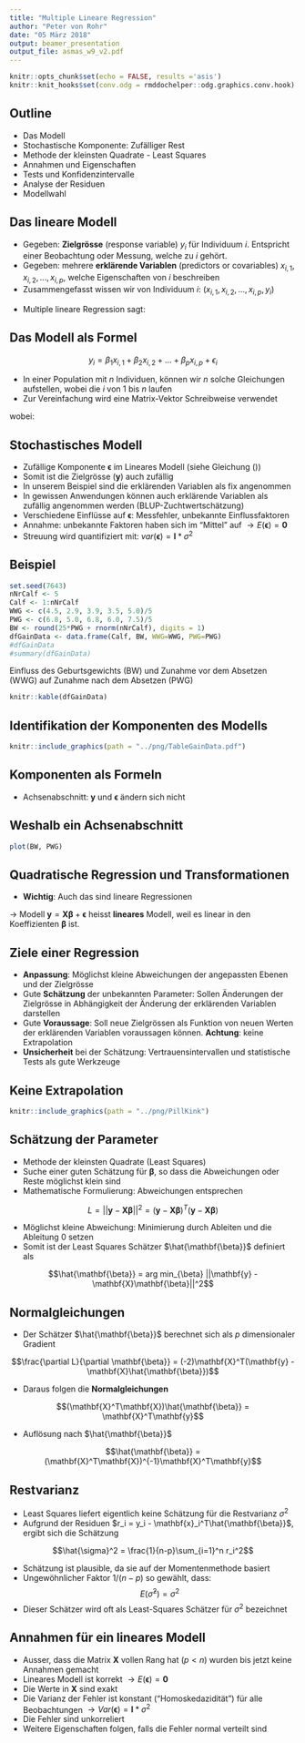 ```yaml
---
title: "Multiple Lineare Regression"
author: "Peter von Rohr"
date: "05 März 2018"
output: beamer_presentation
output_file: asmas_w9_v2.pdf
---
```


```r
knitr::opts_chunk$set(echo = FALSE, results ='asis') 
knitr::knit_hooks$set(conv.odg = rmddochelper::odg.graphics.conv.hook)
```


## Outline

- Das Modell
- Stochastische Komponente: Zufälliger Rest
- Methode der kleinsten Quadrate - Least Squares
- Annahmen und Eigenschaften
- Tests und Konfidenzintervalle
- Analyse der Residuen
- Modellwahl


## Das lineare Modell

- Gegeben: __Zielgrösse__ (response variable) $y_i$ für Individuum $i$. Entspricht einer Beobachtung oder Messung, welche zu $i$ gehört.
- Gegeben: mehrere __erklärende Variablen__ (predictors or covariables) $x_{i,1}, x_{i,2}, ..., x_{i,p}$, welche Eigenschaften von $i$ beschreiben
- Zusammengefasst wissen wir von Individuum $i$: $(x_{i,1}, x_{i,2}, ..., x_{i,p}, y_i)$

\vspace{1ex}
- Multiple lineare Regression sagt: 

\begin{center}
\textbf{Zielgrösse} $=$ \textbf{lineare} Funktion der \textbf{erklärenden Variablen} $+$ \textbf{Rest}
\end{center}


## Das Modell als Formel

$$y_i = \beta_1 x_{i,1} + \beta_2 x_{i,2} + ... + \beta_p x_{i,p} + \epsilon_i$$

- In einer Population mit $n$ Individuen, können wir $n$ solche Gleichungen aufstellen, wobei die $i$ von $1$ bis $n$ laufen
- Zur Vereinfachung wird eine Matrix-Vektor Schreibweise verwendet

\begin{equation} 
\mathbf{y} = \mathbf{X}\mathbf{\beta} + \mathbf{\epsilon}
\label{eq:LinModelReg}
\end{equation}

wobei:
\begin{tabular}{p{1cm}ll}
&  $\mathbf{y}$         &  Vektor mit Beobachtungen (Länge $n$)                     \\
&  $\mathbf{\beta}$     &  Vektor mit Parametern (Länge $p$)                        \\
&  $\mathbf{X}$         &  Matrix mit erklärenden Variablen (Dimension $n\times p$) \\
&  $\mathbf{\epsilon}$  &  Vektor mit zufälligen Resten (Länge $n$)                 \\
\end{tabular}


## Stochastisches Modell

- Zufällige Komponente $\mathbf{\epsilon}$ im Lineares Modell (siehe Gleichung (\ref{eq:LinModelReg}))
- Somit ist die Zielgrösse ($\mathbf{y}$) auch zufällig
- In unserem Beispiel sind die erklärenden Variablen als fix angenommen
- In gewissen Anwendungen können auch erklärende Variablen als zufällig angenommen werden (BLUP-Zuchtwertschätzung)
- Verschiedene Einflüsse auf $\mathbf{\epsilon}$: Messfehler, unbekannte Einflussfaktoren
- Annahme: unbekannte Faktoren haben sich im "Mittel" auf $\rightarrow E(\mathbf{\epsilon}) = \mathbf{0}$
- Streuung wird quantifiziert mit: $var(\mathbf{\epsilon}) = \mathbf{I}*\sigma^2$


## Beispiel

```r
set.seed(7643)
nNrCalf <- 5
Calf <- 1:nNrCalf
WWG <- c(4.5, 2.9, 3.9, 3.5, 5.0)/5
PWG <- c(6.8, 5.0, 6.8, 6.0, 7.5)/5
BW <- round(25*PWG + rnorm(nNrCalf), digits = 1)
dfGainData <- data.frame(Calf, BW, WWG=WWG, PWG=PWG)
#dfGainData
#summary(dfGainData)
```

Einfluss des Geburtsgewichts (BW) und Zunahme vor dem Absetzen (WWG) auf Zunahme nach dem Absetzen (PWG)

```r
knitr::kable(dfGainData)
```


## Identifikation der Komponenten des Modells

```r
knitr::include_graphics(path = "../png/TableGainData.pdf")
```


## Komponenten als Formeln

\begin{equation}
\mathbf{y} = \left[ 
  \begin{array}{c}
  1.36 \\ 1.00 \\ 1.36 \\ 1.20 \\ 1.50
  \end{array}
\right], 
\mathbf{X} = \left[ 
  \begin{array}{cc}
  35.00 & 0.90 \\ 
  25.30 & 0.58 \\ 
  34.20 & 0.78 \\ 
  31.20 & 0.70 \\ 
  38.70 & 1.00 \\ 
  \end{array}
\right],
\mathbf{\beta} = \left[ 
  \begin{array}{c}
  \beta_1 \\ \beta_2
  \end{array}
\right], 
\mathbf{\epsilon} = \left[ 
  \begin{array}{c}
  \epsilon_1 \\ \epsilon_2 \\ \epsilon_3 \\ \epsilon_4 \\ \epsilon_5
  \end{array}
\right]
\end{equation}

- Achsenabschnitt: $\mathbf{y}$ und $\mathbf{\epsilon}$ ändern sich nicht
\begin{equation}
\mathbf{X} = \left[ 
  \begin{array}{ccc}
  1 & 35.00 & 0.90 \\ 
  1 & 25.30 & 0.58 \\ 
  1 & 34.20 & 0.78 \\ 
  1 & 31.20 & 0.70 \\ 
  1 & 38.70 & 1.00 \\ 
  \end{array}
\right],
\mathbf{\beta} = \left[ 
  \begin{array}{c}
  \beta_0 \\ \beta_1 \\ \beta_2
  \end{array}
\right]
\end{equation}


## Weshalb ein Achsenabschnitt
\setkeys{Gin}{width=0.8\paperwidth,height=0.8\textheight,keepaspectratio}
```r
plot(BW, PWG)
```
\setkeys{Gin}{width=1.1\paperwidth,height=1.1\textheight,keepaspectratio}


## Quadratische Regression und Transformationen
- __Wichtig__: Auch das sind lineare Regressionen

\begin{equation}
\mathbf{X} = \left[ 
  \begin{array}{ccc}
  1 & x_1 & x_1^2 \\
  1 & x_2 & x_2^2 \\
  1 & x_3 & x_3^2 \\
  1 & x_4 & x_4^2 \\
  1 & x_5 & x_5^2 \\
  \end{array}
\right],
\mathbf{X} = \left[ 
  \begin{array}{ccc}
  1 & log(x_{12}) & sin(x_{13}) \\
  1 & log(x_{22}) & sin(x_{23}) \\
  1 & log(x_{32}) & sin(x_{33}) \\
  1 & log(x_{42}) & sin(x_{43}) \\
  1 & log(x_{52}) & sin(x_{53}) \\
  \end{array}
\right]
\end{equation}

$\rightarrow$ Modell $\mathbf{y} = \mathbf{X}\mathbf{\beta} + \mathbf{\epsilon}$ heisst __lineares__ Modell, weil es linear in den Koeffizienten $\mathbf{\beta}$ ist.


## Ziele einer Regression
- __Anpassung__: Möglichst kleine Abweichungen der angepassten Ebenen und der Zielgrösse 
- Gute __Schätzung__ der unbekannten Parameter: Sollen Änderungen der Zielgrösse in Abhängigkeit der Änderung der erklärenden Variablen darstellen
- Gute __Voraussage__: Soll neue Zielgrössen als Funktion von neuen Werten der erklärenden Variablen voraussagen können. __Achtung__: keine Extrapolation
- __Unsicherheit__ bei der Schätzung: Vertrauensintervallen und statistische Tests als gute Werkzeuge


## Keine Extrapolation
```r
knitr::include_graphics(path = "../png/PillKink")
```


## Schätzung der Parameter

- Methode der kleinsten Quadrate (Least Squares)
- Suche einer guten Schätzung für $\mathbf{\beta}$, so dass die Abweichungen oder Reste möglichst klein sind
- Mathematische Formulierung: Abweichungen entsprechen 

$$L = ||\mathbf{y} - \mathbf{X}\mathbf{\beta}||^2 = (\mathbf{y} - \mathbf{X}\mathbf{\beta})^T(\mathbf{y} - \mathbf{X}\mathbf{\beta})$$

- Möglichst kleine Abweichung: Minimierung durch Ableiten und die Ableitung $0$ setzen
- Somit ist der Least Squares Schätzer $\hat{\mathbf{\beta}}$ definiert als

$$\hat{\mathbf{\beta}} = arg min_{\beta} ||\mathbf{y} - \mathbf{X}\mathbf{\beta}||^2$$


## Normalgleichungen
- Der Schätzer $\hat{\mathbf{\beta}}$ berechnet sich als $p$ dimensionaler Gradient

$$\frac{\partial L}{\partial \mathbf{\beta}} = (-2)\mathbf{X}^T(\mathbf{y} - \mathbf{X}\hat{\mathbf{\beta}})$$

- Daraus folgen die __Normalgleichungen__

$$(\mathbf{X}^T\mathbf{X})\hat{\mathbf{\beta}} =  \mathbf{X}^T\mathbf{y}$$

- Auflösung nach $\hat{\mathbf{\beta}}$

$$\hat{\mathbf{\beta}} =  (\mathbf{X}^T\mathbf{X})^{-1}\mathbf{X}^T\mathbf{y}$$


## Restvarianz

- Least Squares liefert eigentlich keine Schätzung für die Restvarianz $\sigma^2$
- Aufgrund der Residuen $r_i = y_i - \mathbf{x}_i^T\hat{\mathbf{\beta}}$, ergibt sich die Schätzung

$$\hat{\sigma}^2 = \frac{1}{n-p}\sum_{i=1}^n r_i^2$$

- Schätzung ist plausible, da sie auf der Momentenmethode basiert
- Ungewöhnlicher Faktor $1/(n-p)$ so gewählt, dass: $$E(\hat{\sigma}^2) = \sigma^2$$
- Dieser Schätzer wird oft als Least-Squares Schätzer für $\sigma^2$ bezeichnet


## Annahmen für ein lineares Modell

- Ausser, dass die Matrix $\mathbf{X}$ vollen Rang hat ($p < n$) wurden bis jetzt keine Annahmen gemacht
- Lineares Modell ist korrekt $\rightarrow E(\mathbf{\epsilon}) = \mathbf{0}$
- Die Werte in $\mathbf{X}$ sind exakt
- Die Varianz der Fehler ist konstant ("Homoskedazidität") für alle Beobachtungen $\rightarrow Var(\mathbf{\epsilon}) = \mathbf{I} * \sigma^2$
- Die Fehler sind unkorreliert
- Weitere Eigenschaften folgen, falls die Fehler normal verteilt sind
